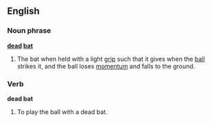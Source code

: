 ==English==
===Noun phrase===
'''[[dead]] [[bat]]'''
#{{cricket}} The bat when held with a light [[grip]] such that it gives when the [[ball]] strikes it, and the ball loses [[momentum]] and falls to the ground.
===Verb===
'''dead bat'''
#{{cricket}} To play the ball with a dead bat.